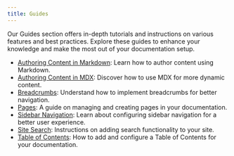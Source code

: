 ```yaml
---
title: Guides
---
```

Our Guides section offers in-depth tutorials and instructions on various features and best practices. Explore these guides to enhance your knowledge and make the most out of your documentation setup.

- [Authoring Content in Markdown](./authoring-content-in-md.mdx): Learn how to author content using Markdown.
- [Authoring Content in MDX](./authoring-content-in-mdx.mdx): Discover how to use MDX for more dynamic content.
- [Breadcrumbs](./breadcrumbs.mdx): Understand how to implement breadcrumbs for better navigation.
- [Pages](./pages.mdx): A guide on managing and creating pages in your documentation.
- [Sidebar Navigation](./sidebar-navigation.mdx): Learn about configuring sidebar navigation for a better user experience.
- [Site Search](./site-search.mdx): Instructions on adding search functionality to your site.
- [Table of Contents](./table-of-contents.mdx): How to add and configure a Table of Contents for your documentation.